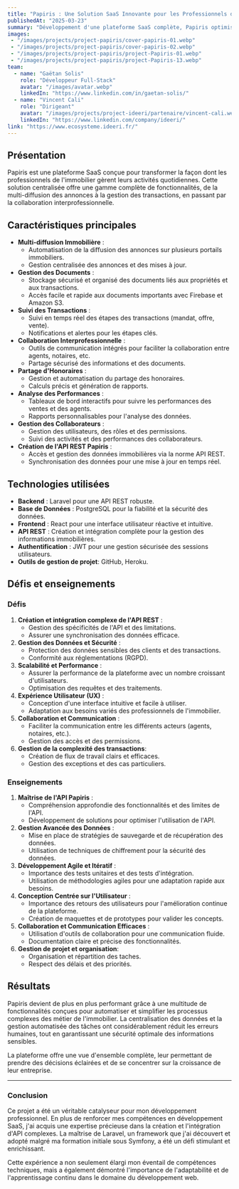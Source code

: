 ```yaml
---
title: "Papiris : Une Solution SaaS Innovante pour les Professionnels de l'Immobilier"
publishedAt: "2025-03-23"
summary: "Développement d'une plateforme SaaS complète, Papiris optimise les processus immobiliers grâce à une intégration poussée au travers de son API REST."
images:
 - "/images/projects/project-papiris/cover-papiris-01.webp"
 - "/images/projects/project-papiris/cover-papiris-02.webp"
 - "/images/projects/project-papiris/project-Papiris-01.webp"
 - "/images/projects/project-papiris/project-Papiris-13.webp"
team:
  - name: "Gaëtan Solis"
    role: "Développeur Full-Stack"
    avatar: "/images/avatar.webp"
    linkedIn: "https://www.linkedin.com/in/gaetan-solis/"
  - name: "Vincent Cali"
    role: "Dirigeant"
    avatar: "/images/projects/project-ideeri/partenaire/vincent-cali.webp"
    linkedIn: "https://www.linkedin.com/company/ideeri/"
link: "https://www.ecosysteme.ideeri.fr/"
---
```


## Présentation

Papiris est une plateforme SaaS conçue pour transformer la façon dont les professionnels de l'immobilier gèrent leurs activités quotidiennes. Cette solution centralisée offre une gamme complète de fonctionnalités, de la multi-diffusion des annonces à la gestion des transactions, en passant par la collaboration interprofessionnelle.

## Caractéristiques principales

-   **Multi-diffusion Immobilière** :
    -   Automatisation de la diffusion des annonces sur plusieurs portails immobiliers.
    -   Gestion centralisée des annonces et des mises à jour.
-   **Gestion des Documents** :
    -   Stockage sécurisé et organisé des documents liés aux propriétés et aux transactions.
    -   Accès facile et rapide aux documents importants avec Firebase et Amazon S3.
-   **Suivi des Transactions** :
    -   Suivi en temps réel des étapes des transactions (mandat, offre, vente).
    -   Notifications et alertes pour les étapes clés.
-   **Collaboration Interprofessionnelle** :
    -   Outils de communication intégrés pour faciliter la collaboration entre agents, notaires, etc.
    -   Partage sécurisé des informations et des documents.
-   **Partage d'Honoraires** :
    -   Gestion et automatisation du partage des honoraires.
    -   Calculs précis et génération de rapports.
-   **Analyse des Performances** :
    -   Tableaux de bord interactifs pour suivre les performances des ventes et des agents.
    -   Rapports personnalisables pour l'analyse des données.
-   **Gestion des Collaborateurs** :
    -   Gestion des utilisateurs, des rôles et des permissions.
    -   Suivi des activités et des performances des collaborateurs.
-   **Création de l'API REST Papiris** :
    -   Accès et gestion des données immobilières via la norme API REST.
    -   Synchronisation des données pour une mise à jour en temps réel.

## Technologies utilisées

-   **Backend** : Laravel pour une API REST robuste.
-   **Base de Données** : PostgreSQL pour la fiabilité et la sécurité des données.
-   **Frontend** : React pour une interface utilisateur réactive et intuitive.
-   **API REST** : Création et intégration complète pour la gestion des informations immobilières.
-   **Authentification** : JWT pour une gestion sécurisée des sessions utilisateurs.
-   **Outils de gestion de projet**: GitHub, Heroku.

## Défis et enseignements

### Défis

1.  **Création et intégration complexe de l'API REST** :
    * Gestion des spécificités de l'API et des limitations.
    * Assurer une synchronisation des données efficace.
2.  **Gestion des Données et Sécurité** :
    * Protection des données sensibles des clients et des transactions.
    * Conformité aux réglementations (RGPD).
3.  **Scalabilité et Performance** :
    * Assurer la performance de la plateforme avec un nombre croissant d'utilisateurs.
    * Optimisation des requêtes et des traitements.
4.  **Expérience Utilisateur (UX)** :
    * Conception d'une interface intuitive et facile à utiliser.
    * Adaptation aux besoins variés des professionnels de l'immobilier.
5.  **Collaboration et Communication** :
    * Faciliter la communication entre les différents acteurs (agents, notaires, etc.).
    * Gestion des accès et des permissions.
6.  **Gestion de la complexité des transactions**:
    * Création de flux de travail clairs et efficaces.
    * Gestion des exceptions et des cas particuliers.

### Enseignements

1.  **Maîtrise de l'API Papiris** :
    * Compréhension approfondie des fonctionnalités et des limites de l'API.
    * Développement de solutions pour optimiser l'utilisation de l'API.
2.  **Gestion Avancée des Données** :
    * Mise en place de stratégies de sauvegarde et de récupération des données.
    * Utilisation de techniques de chiffrement pour la sécurité des données.
3.  **Développement Agile et Itératif** :
    * Importance des tests unitaires et des tests d'intégration.
    * Utilisation de méthodologies agiles pour une adaptation rapide aux besoins.
4.  **Conception Centrée sur l'Utilisateur** :
    * Importance des retours des utilisateurs pour l'amélioration continue de la plateforme.
    * Création de maquettes et de prototypes pour valider les concepts.
5.  **Collaboration et Communication Efficaces** :
    * Utilisation d'outils de collaboration pour une communication fluide.
    * Documentation claire et précise des fonctionnalités.
6.  **Gestion de projet et organisation**:
    * Organisation et répartition des taches.
    * Respect des délais et des priorités.

## Résultats

Papiris devient de plus en plus performant grâce à une multitude de fonctionnalités conçues pour automatiser et simplifier les processus complexes des métier de l'immobilier. La centralisation des données et la gestion automatisée des tâches ont considérablement réduit les erreurs humaines, tout en garantissant une sécurité optimale des informations sensibles. 

La plateforme offre une vue d'ensemble complète, leur permettant de prendre des décisions éclairées et de se concentrer sur la croissance de leur entreprise.

---

### Conclusion

Ce projet a été un véritable catalyseur pour mon développement professionnel. En plus de renforcer mes compétences en développement SaaS, j'ai acquis une expertise précieuse dans la création et l'intégration d'API complexes. La maîtrise de Laravel, un framework que j'ai découvert et adopté malgré ma formation initiale sous Symfony, a été un défi stimulant et enrichissant. 

Cette expérience a non seulement élargi mon éventail de compétences techniques, mais a également démontré l'importance de l'adaptabilité et de l'apprentissage continu dans le domaine du développement web.